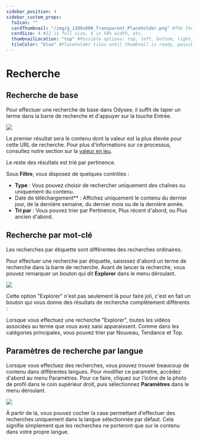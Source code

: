 ---
sidebar_position: 4
sidebar_custom_props:
  faIcon: ""
  cardThumbnail: "/img/g_1200x600_Transparent_Placeholder.png" #The thumbnail on the category card.
  cardSize: 4 #12 is full size, 6 is 50% width, etc.
  thumbnailLocation: "top" #Possible options: top, left, bottom, right, none
  tileColor: "blue" #Placeholder tiles until thumbnail is ready, possible options: blue, cream, darkpurple, lightpurple, mauve, orange, pink, none
---

# Recherche

## Recherche de base

Pour effectuer une recherche de base dans Odysee, il suffit de taper un terme dans la barre de recherche et d'appuyer sur la touche Entrée.

<Image src="/img/fr/123.png" />

Le premier résultat sera le contenu dont la valeur est la plus élevée pour cette URL de recherche. Pour plus d'informations sur ce processus, consultez notre section sur la [valeur en jeu](https://help.odysee.tv/category-blockchain/category-staking/naming).

Le reste des résultats est trié par pertinence.

Sous **Filtre**, vous disposez de quelques contrôles :

- **Type** : Vous pouvez choisir de rechercher uniquement des chaînes ou uniquement du contenu.
- Date de téléchargement** : Affichez uniquement le contenu du dernier jour, de la dernière semaine, du dernier mois ou de la dernière année.
- **Tri par** : Vous pouvez trier par Pertinence, Plus récent d'abord, ou Plus ancien d'abord.

## Recherche par mot-clé

Les recherches par étiquette sont différentes des recherches ordinaires.

Pour effectuer une recherche par étiquette, saisissez d'abord un terme de recherche dans la barre de recherche. Avant de lancer la recherche, vous pouvez remarquer un bouton qui dit **Explorer** dans le menu déroulant.

<Image src="/img/fr/Explorer.png" />

Cette option "Explorer" n'est pas seulement là pour faire joli, c'est en fait un bouton qui vous donne des résultats de recherche complètement différents :

Lorsque vous effectuez une recherche "Explorer", toutes les vidéos associées au terme que vous avez saisi apparaissent. Comme dans les catégories principales, vous pouvez trier par Nouveau, Tendance et Top.

## Paramètres de recherche par langue

Lorsque vous effectuez des recherches, vous pouvez trouver beaucoup de contenu dans différentes langues. Pour modifier ce paramètre, accédez d'abord au menu Paramètres. Pour ce faire, cliquez sur l'icône de la photo de profil dans le coin supérieur droit, puis sélectionnez **Paramètres** dans le menu déroulant.

<Image src="/img/fr/Recherchelangue.png" />

À partir de là, vous pouvez cocher la case permettant d'effectuer des recherches uniquement dans la langue sélectionnée par défaut. Cela signifie simplement que les recherches ne porteront que sur le contenu dans votre propre langue.
